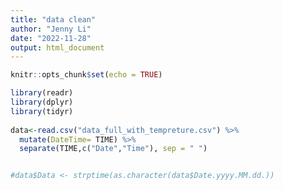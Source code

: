 ```yaml
---
title: "data clean"
author: "Jenny Li"
date: "2022-11-28"
output: html_document
---
```


```r
knitr::opts_chunk$set(echo = TRUE)
```

```r
library(readr)
library(dplyr)
library(tidyr)
 
data<-read.csv("data_full_with_tempreture.csv") %>% 
  mutate(DateTime= TIME) %>% 
  separate(TIME,c("Date","Time"), sep = " ")


#data$Data <- strptime(as.character(data$Date.yyyy.MM.dd.))
```

